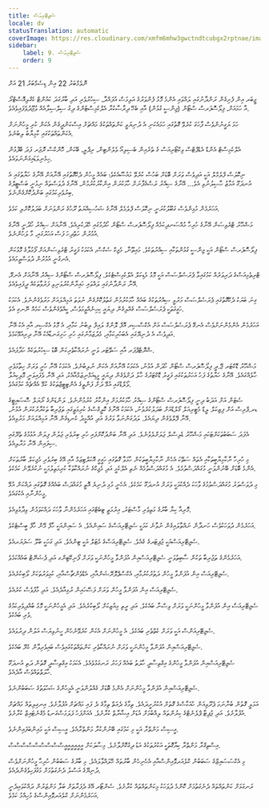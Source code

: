 ```yaml
---
title: ސެޖިޓޭރިއަސް
locale: dv
statusTranslation: automatic
coverImage: https://res.cloudinary.com/xmfm6mhw3gwctndtcubgx2rptnae/image/upload/v1741354450/small_cover_tratado_esoterico_de_astrologia_hermetica_6210a35442.webp
sidebar:
    label: 9. ސެޖިޓޭރިއަސް
    order: 9
---
```

ނޮވެމްބަރު 22 އިން ޑިސެމްބަރު 21 އަށް

ޖީބަރ އިން ފެށިގެން ރަންދާނުގައި ލައްވައި އެންމެ މޮޅު ފެންވަރުގެ އަލިމަސް އުފައްދާ، ސިހުރުވެރި އަދި ބާރުގަދަ ކައުންޓް ކެގްލިއޮސްޓްރޯ އާ ހަމައަށް، ފިލޯސޮފަރސް ސްޓޯން (ޖިންސީ ގުޅުން) އާއި ބެހޭ ދިރާސާކުރާ އެލްކެމިސްޓުންގެ ދިގު ސިލްސިލާއެއް ވުޖޫދުވެފައިވެއެވެ.

ހަމަ ޔަގީނުންވެސް ފާހަގަ ކުރެވޭ ގޮތުގައި ހަމައެކަނި އެ ދުނިޔަވީ ކަންތައްތަކުގެ މައްޗަށް އިސްކަންދީގެން އެކަން ކުރި މީހުންނަށް އެކަންތައްތަކުގައި ކާމިޔާބު ލިބުނެވެ.

އެލްކެމިސްޓް އެންޑް އެޑެޕްޓްސް ވިކްޓޯރިއަސް ގެ ތެރެއިން ބެސިލިއޯ ވެލެންޓިން، ރިޕްލީ، ބޭކަން، ހޮންކްސް ރޮޖަރ ފަދަ ބޭފުޅުން ހިމެނިވަޑައިގަންނަވައެވެ.

ނިކޮލަސް ފްލެމްލް އަކީ އަދިވެސް ވަރަށް ބޮޑަށް ބަހުސް ކުރެވޭ މައުޟޫއެކެވެ؛ ބައެއް މީހުން ދެކޭގޮތުގައި އޭނާއަށް އޭނާގެ ހަޔާތުގައި އެ އުނދަގޫ އަމާޒު ހާސިލުނުވި އެވެ... އޭނާގެ ސިއްރު ރަސްގެފާނަށް ހާމަކުރަން އިންކާރުކުރުމުން، އޭނާގެ ދުވަސްތައް ނިމުނީ ބަސްޓީލްގެ ބިރުވެރިކަމުގައި ބަންދުކޮށްގެންނެވެ.

އަހަރެމެން މުޅިންވެސް ގަބޫލުކުރަނީ ނިކޮލަސް ފްލެމެލް އޭނާގެ ޝަހުސިއްޔަތު ރޫހުގެ ރަންވަނަށް ބަދަލުކޮށްލި ކަމެވެ.

މަޝްހޫރު ޓްރެވިސަން އޭނާގެ ހުރިހާ މުއްސަނދިކަމެއް ފިލޯސޮފަރސް ސްޓޯން ހޯދުމުގައި ހޭދަކުރިއެވެ. އޭނާއަށް ސިއްރު ހޯދުނީ އޭނާގެ އުމުރުން ހަތްދިހަ ފަސް އަހަރުގައި، މާ ލަހުންނެވެ.

ފިލޯސޮފަރސް ސްޓޯން އަކީ ޖިންސީ ގުޅުންތަކާއި ސިއްރުތަކެވެ. މައިތޫނާ، މެޖިކް ސެކްސް، އެކަމަކު ފަގީރު ޓްރެވިސަންއަށް ފޯމުލާގެ މޮޅުކަން އެނގުނީ އުމުރުން ދުވަސްވީމައެވެ.

ޓްރިތެމިއަސްގެ ދަރިވަރެއް ކަމުގައިވާ ޕެރަސެލްސަސް އަކީ މޮޅު މެޑިކަލް އެލްކެމިސްޓެކެވެ. ފިލޯސޮފަރސް ސްޓޯންގެ ސިއްރު އޭނާއަށް އެނގޭ، އޭނާ ރަންދާނުގައި ލައްވައި ހައިރާންކުރުވަނިވި ފަރުވާތަކެއް ދީފައިވެއެވެ.

ގިނަ ބަޔަކު ދެކޭގޮތުގައި ޕެރަސެލްސަސް މަރުވީ ސިއްރުތަކުގެ ބައެއް ހާމަކުރުމުން ގަތުލުކޮށްގެން ނުވަތަ އަމިއްލައަށް މަރުވެގެންނެވެ. އެކަމަކު ހަގީގަތަކީ ޕެރަސެލްސަސް ގެއްލިގެން ދިޔައީ ކިހިނެއްވީމަވެސް، ކީއްވެގެންވެސް ކަމެއް ނޭނގި އެވެ.

އަހަރެމެން އެންމެންނަށްވެސް އެނގޭ ޕެރަސެލްސަސް އަށް އެކްސްސިރ އޮފް ލޮންގް ލައިފް ލިބުނު ކަމާއި، އެ މޮޅު އެކްސިރ އާއި އެކު އޭނާ އަދިވެސް އެ ދުނިޔޭގައި އެބަހުރިކަމާއި، މެދުޒަމާނުގައި ހުރި ހަށިގަނޑާއެކު އޭނާ ދިރިއުޅޭކަމެވެ.

ޝްރޮޓްޕްފަރ އާއި ސަވޭޓަރ ވަނީ ނުރައްކާތެރިކަން ބޮޑު ސިހުރުތަކެއް ހަދާފައެވެ.

މަޝްހޫރު ޑޮކްޓަރ ޖޭ.ދީ ފިލޯސޮފަރސް ސްޓޯން ހޯދަން އުޅުނު، އެކަމަކު އޭނާއަށް އެކަން ނުލިބުނެވެ. އެކަމަކު އޭނާ ހުރީ ވަރަށް ހިތާމަވެރި ހާލެއްގައެވެ. އޭނާގެ ހަޔާތުގެ ފަހު އަހަރުތަކުގައި ފަގީރު ޑޮކްޓަރުގެ ހާލު ދަށްވެގެން ދިޔައީ މީޑިއަމްނިޒަމްއާއެކު، އަދި އޭނާ ވެފައިވަނީ މޮލިކިއުލާ ވޯލްޑްގައި އުޅޭ ދަށް ފަންތީގެ އެންޓިޓީޒްތަކުގެ ކުޅޭ އެއްޗެއް ކަމުގައެވެ.

ސެޓަން އަށް އަދަބު ދިނީ ފިލޯސޮފަރސް ސްޓޯންގެ ސިއްރު ހާމަކުރުމަށް އިންކާރު ކުރުމުންނެވެ. ލަންޑަންގެ ރޯޔަލް ސޮސައިޓީގެ ޑރ.ޕްރިސް އަށް ފިޒިކަލް ލީޑް މެޓީރިއަލް ގޯލްޑްއަށް ބަދަލުކުރެވުނު، އެކަމަކު އޭނާގެ ކޮލީގްސްގެ ކުރިމަތީގައި ތަޖުރިބާ ތަކުރާރުކުރަން އުޅުނު، އޭނާ ފޭލްވެގެން ދިޔައެވެ. ލަދުގަންނަވާ ވަރުގެ އަދި އުއްމީދު ކެނޑިގެން އޭނާ އަމިއްލައަށް މަރުވިއެވެ.

އެފަދަ ސަބަބުތަކަށްޓަކައި މަޝްހޫރު ޑެލިސްލް ޖަލަށްލެވުނެވެ. އަދި އޭނާ ބަންދުކޮށްފައި ހުރި ބިރުވެރި ޖަލުން ފިލަން އުޅުމުގެ ތެރޭގައި ސިފައިން އޭނާ މަރާލިއެވެ.

މި ހުރިހާ ނާކާމިޔާބީތަކާއި އެތައް ސަތޭކަ އެހެން ނާކާމިޔާބީތަކުން ހާމަވާ ގޮތުގައި ހަގީގީ އޮކަލްޓިޒަމް އާއި އޭގެ ބިރުވެރި މެޖިކަލް ބާރުތަކަށް އެންމެ ބޮޑަށް ބޭނުންވަނީ މުގައްދަސްވުމެވެ. އެ މުގައްދަސްވުމެއް ނެތި އެލްކެމީ އަދި މެޖިކްގެ ނުރައްކާތަކާ ކުރިމަތިލުމަކީ ނުކުރެވޭނެ ކަމެކެވެ.

މި ދުވަސްވަރު މުގައްދަސްވުމުގެ ވާހަކަ ދެއްކުމަކީ ވަރަށް އުނދަގޫ ކަމެކެވެ. އެހެނީ މުޅި ދުނިޔެ އޮތީ މުގައްދަސް ބައެއްގެ ގޮތުގައި ދައްކަން އުޅޭ މީހުންނާއި އެކުގައެވެ.

މޮރިއާ ކިޔާ ބާރުގެ މަތިވެރި މާސްޓަރު، އިރުމަތީ ޓިބެޓްގައި އަހަރެމެންނާ ވާހަކަ ދައްކަވަމުން ވިދާޅުވިއެވެ.

އަހަރެމެން ދުވަހަކުވެސް ހަނދާން ނައްތާލައިގެން ނުވާނެ ކަމަކީ ސެޖިޓޭރިއަސްގެ ސައިންއެވެ. އެ ސައިންއަކީ ހާފް މޭން ހާފް ބީސްޓެކެވެ.

ސެޖިޓޭރިއަސްއަކީ ޖުޕިޓަރގެ ގެއެވެ. ސެޖިޓޭރިއަސްގެ މެޓަލް އަކީ ޓިންއެވެ. އަދި ގަހަކީ ބުލޫ ސަފަޔަރއެވެ.

އަހަރެމެންގެ ތަޖުރިބާ ތަކުން ސާބިތުވަނީ ސެޖިޓޭރިއަސްއިން އުފަންވާ މީހުންނަކީ ވަރަށް ފޯނިކޭޓިންގ އަދި ޕެޝަނޭޓް ބައެއްކަމެވެ.

ސެޖިޓޭރިއަސް އިން އުފަންވާ މީހުން ދަތުރުކުރުމާއި، އެކްސްޕްލޮރޭޝަންއާއި، އެޑްވެންޗާސްއާއި، ކުޅިވަރުތަކަށް ލޯބިކުރެއެވެ.

ސެޖިޓޭރިއަސް އިން އުފަންވާ މީހުން ވަރަށް ފަސޭހައިން ރުޅިއާދެއެވެ. އަދި މާފުވެސް ކުރެއެވެ.

ސެޖިޓޭރިއަސް އިން އުފަންވާ މީހުންނަކީ ވަރަށް ވިސްނާ ބައެކެވެ. އަދި ރީތި މިއުޒިކަށް ލޯބިކުރެއެވެ. އަދި އެމީހުންނަކީ މޮޅު ބުއްދިވެރިކަމުގެ ވެރި ބައެކެވެ.

ސެޖިޓޭރިއަންސް އަކީ ވަރަށް ކެތްތެރި ބައެކެވެ. އެ މީހުންނަށް އެކަން ކުރެވޭނެހެން ހީނުވިޔަސް އަލުން ދިރުވައެވެ.

ސެޖިޓޭރިއަސްއިން އުފަންވާ މީހުންނަކީ ވަރަށް ނުރައްކާތެރި ކަންތައްތަކުގައިވެސް ބައިވެރިވާން ކެރޭ ބައެކެވެ.

ސެޖިޓޭރިއަސްއިން އުފަންވާ މީހުންގެ އިގްތިސާދީ ހާލަތު ބައެއް ފަހަރު ރަނގަޅުވެއެވެ. އެކަމަކު އިގްތިސާދީ ގޮތުން ދަތި އުނދަގޫ ހާލަތްތައްވެސް އާދެއެވެ.

ސެޖިޓޭރިއަސްއިން އުފަންވާ މީހުންނަށް އެންމެ ބޮޑަށް ގެއްލުންވަނީ އެމީހުންގެ ޝަހުވަތުގެ ސަބަބުންނެވެ.

އަމަލީ ގޮތުން ބުނާނަމަ ޕެރޫވިއަން ހުއަކާސްގެ ގޮތަށް އުކުރުށީދައެވެ. ތިމާގެ ދެއަތް ތިމާގެ ދެ ފައި މައްޗަށް އުފުލާށެވެ. އިނގިލިތައް މައްޗަށް އުފުލާށެވެ. އަދި ޖުޕިޓާ ޕްލެނެޓްގެ ކިރުންތައް ލިއްބުމަށް އުޑަށް އިޝާރާތް ކުރާށެވެ. އެއަށްފަހު ފަލަމަސްގަނޑު މެގްނެޓައިޒް ކުރާށެވެ.

އީސިސް މަންތްރާ އަކީ މި ކަމުގައި ބޭނުންކުރާ މަންތްރާއެވެ. އީސިސް އަކީ މައިންބަފައިންނެވެ.

އިސްތިގްރާ މަންތްރާ ކިޔާގޮތަކީ އަކުރުތަކުގެ އަޑު ދިގުކޮށްލާށެވެ. މިސާލަކަށް އީއީއީއީއީއީސްސްސްސްސްސްސްސްސް.

މި އެކްސަސައިޒްގެ ސަބަބުން ކްލެއަރވޮއިންސްއާއި އެހެނިހެން ބާރުތައް ހޭލައްވާލައެވެ. މި ބާރުގެ ސަބަބުން ހުރިހާ މީހުންނަށްވެސް ދުނިޔޭގެ އަސްލު ދެނެގަތުމަށް މަގުފަހިވެގެންދެއެވެ.

ރަނގަޅަށް ކަންތައްތައް ދެނެގަތުމަށް ކޮންމެ ދުވަހަކު މިކަންތައްތައް ކުރާށެވެ. ސެންޓޯރ އޭގެ ދެފަރާތަށް ބަލާ މަންޒަރުން ދައްކުވައިދެނީ އަހަރެމެންނަށް ކްލެއަރވޮއިންސްގެ މުހިއްމު ކަމެވެ.
